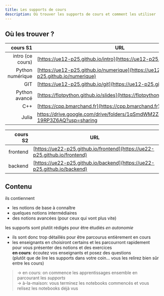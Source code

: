 ```yaml
---
title: Les supports de cours
description: Où trouver les supports de cours et comment les utiliser
---
```



<SidebarToggle />


## Où les trouver ?

<LabeledAnchor label="label-liste-cours" />

| cours S1 | URL |
|---:|---|
| intro (ce cours) | [https://ue12-p25.github.io/intro](https://ue12-p25.github.io/intro) |
| Python numérique | [https://ue12-p25.github.io/numerique](https://ue12-p25.github.io/numerique) |
| GIT | [https://ue12-p25.github.io/git](https://ue12-p25.github.io/git) |
| Python avancé | [https://flotpython.github.io/slides](https://flotpython.github.io/slides) |
| C++ | [https://cpp.bmarchand.fr](https://cpp.bmarchand.fr) |
| Julia | https://drive.google.com/drive/folders/1qSmdWM2Ze34PsVjGvCzLY5-19RP3Z6AQ?usp=sharing |

| cours S2 | URL |
|---:|---|
| frontend | [https://ue22-p25.github.io/frontend](https://ue22-p25.github.io/frontend) |
| backend | [https://ue22-p25.github.io/backend](https://ue22-p25.github.io/backend)

## Contenu

ils contiennent

* les notions de base à connaître
* quelques notions intermédiaires
* des notions avancées (pour ceux qui vont plus vite)

les supports sont plutôt rédigés pour être étudiés *en autonomie*

* ils sont donc trop détaillés pour être parcourus entièrement en cours
* les enseignants en choisiront certains et les parcourront rapidement pour vous présenter des notions et des exercices  
  **en cours**: écoutez vos enseignants et posez des questions  
  (plutôt que de lire les supports dans votre coin... vous les relirez bien sûr entre les cours)

> → en cours: on commence les apprentissages ensemble en parcourant les *supports*
> <br/>→ à-la-maison: vous terminez les notebooks commencés et vous relisez les notebooks déjà vus
